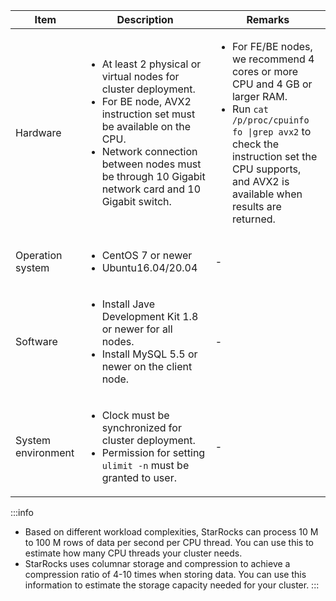 <table>
  <thead>
    <tr>
<th>Item</th>
<th>Description</th>
<th>Remarks</th>
    </tr>
  </thead>
  <tbody>
    <tr>
<td>Hardware</td>
<td>

- At least 2 physical or virtual nodes for cluster deployment.
- For BE node, AVX2 instruction set must be available on the CPU.
- Network connection between nodes must be through 10 Gigabit network card and 10 Gigabit switch.

</td>
<td>

- For FE/BE nodes, we recommend 4 cores or more CPU and 4 GB or larger RAM.
- Run `cat /p/proc/cpuinfo fo |grep avx2` to check the instruction set the CPU supports, and AVX2 is available when results are returned.

</td>
    </tr>
    <tr>
<td>Operation system</td>
<td>

- CentOS 7 or newer
- Ubuntu16.04/20.04

</td>
<td>-</td>
    </tr>
    <tr>
<td>Software</td>
<td>

- Install Jave Development Kit 1.8 or newer for all nodes.
- Install MySQL 5.5 or newer on the client node.

</td>
<td>-</td>
    </tr>
    <tr>
<td>System environment</td>
<td>

- Clock must be synchronized for cluster deployment.
- Permission for setting `ulimit -n` must be granted to user. 

</td>
<td>-</td>
    </tr>
  </tbody>
</table>

:::info
- Based on different workload complexities, StarRocks can process 10 M to 100 M rows of data per second per CPU thread. You can use this to estimate how many CPU threads your cluster needs. 
- StarRocks uses columnar storage and compression to achieve a compression ratio of 4-10 times when storing data. You can use this information to estimate the storage capacity needed for your cluster.
:::